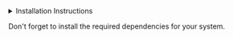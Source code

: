 
<details>
  <summary>Installation Instructions</summary>

  These installation instructions may not be complete and may vary from system to system. These instuctions should work on MacOS and Linux instructions for Linux. If you are a windows user please open a pr and we will update these instructions and Godspeed brave soldier
  ```bash
  # Install Rustup
  curl --proto '=https' --tlsv1.2 -sSf https://sh.rustup.rs | sh
  # Install Rust 1.81.0
  # check rust-toolchain.toml for latest version this project supports/needs
  rustup install 1.81.0
  # Install Solana using solana-install
  sh -c "$(curl -sSfL https://release.anza.xyz/v2.1.13/install)"
  ```
</details>

Don't forget to install the required dependencies for your system.
